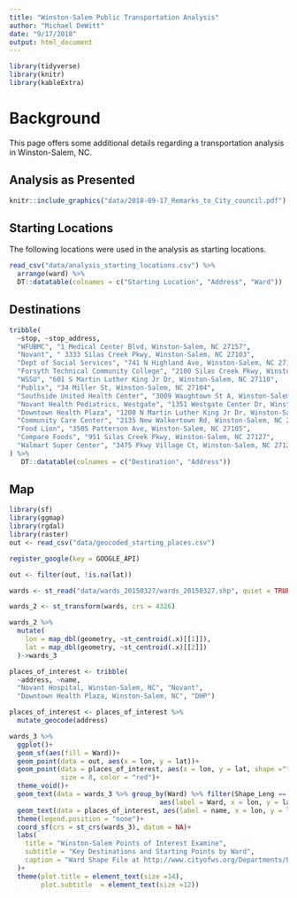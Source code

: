 ```yaml
---
title: "Winston-Salem Public Transportation Analysis"
author: "Michael DeWitt"
date: "9/17/2018"
output: html_document
---
```


```r
library(tidyverse)
library(knitr)
library(kableExtra)
```


# Background

This page offers some additional details regarding a transportation analysis in Winston-Salem, NC.

## Analysis as Presented

```r
knitr::include_graphics("data/2018-09-17_Remarks_to_City_council.pdf")
```

## Starting Locations

The following locations were used in the analysis as starting locations.

```r
read_csv("data/analysis_starting_locations.csv") %>% 
  arrange(ward) %>% 
  DT::datatable(colnames = c("Starting Location", "Address", "Ward"))
```

## Destinations

```r
tribble(
  ~stop, ~stop_address,
  "WFUBMC", "1 Medical Center Blvd, Winston-Salem, NC 27157",
  "Novant", " 3333 Silas Creek Pkwy, Winston-Salem, NC 27103",
  "Dept of Social Services", "741 N Highland Ave, Winston-Salem, NC 27101",
  "Forsyth Technical Community College", "2100 Silas Creek Pkwy, Winston-Salem, NC 27103",
  "WSSU", "601 S Martin Luther King Jr Dr, Winston-Salem, NC 27110",
  "Publix", "34 Miller St, Winston-Salem, NC 27104",
  "Southside United Health Center", "3009 Waughtown St A, Winston-Salem, NC 27107",
  "Novant Health Pediatrics, Westgate", "1351 Westgate Center Dr, Winston-Salem, NC 27103",
  "Downtown Health Plaza", "1200 N Martin Luther King Jr Dr, Winston-Salem, NC 27101",
  "Community Care Center", "2135 New Walkertown Rd, Winston-Salem, NC 27101",
  "Food Lion", "3505 Patterson Ave, Winston-Salem, NC 27105",
  "Compare Foods", "951 Silas Creek Pkwy, Winston-Salem, NC 27127",
  "Walmart Super Center", "3475 Pkwy Village Ct, Winston-Salem, NC 27127",
) %>% 
   DT::datatable(colnames = c("Destination", "Address"))
```

## Map

```r
library(sf)
library(ggmap)
library(rgdal)
library(raster)
out <- read_csv("data/geocoded_starting_places.csv")

register_google(key = GOOGLE_API)

out <- filter(out, !is.na(lat))

wards <- st_read("data/wards_20150327/wards_20150327.shp", quiet = TRUE)

wards_2 <- st_transform(wards, crs = 4326)

wards_2 %>% 
  mutate(
    lon = map_dbl(geometry, ~st_centroid(.x)[[1]]),
    lat = map_dbl(geometry, ~st_centroid(.x)[[2]])
  )->wards_3

places_of_interest <- tribble(
  ~address, ~name,
  "Novant Hospital, Winston-Salem, NC", "Novant",
  "Downtown Health Plaza, Winston-Salem, NC", "DHP")

places_of_interest <- places_of_interest %>% 
  mutate_geocode(address)

wards_3 %>% 
  ggplot()+
  geom_sf(aes(fill = Ward))+
  geom_point(data = out, aes(x = lon, y = lat))+
  geom_point(data = places_of_interest, aes(x = lon, y = lat, shape ="f"),
             size = 8, color = "red")+
  theme_void()+
  geom_text(data = wards_3 %>% group_by(Ward) %>% filter(Shape_Leng == max(Shape_Leng)),
                                      aes(label = Ward, x = lon, y = lat), nudge_y = .004, size = 4)+
  geom_text(data = places_of_interest, aes(label = name, x = lon, y = lat))+
  theme(legend.position = "none")+
  coord_sf(crs = st_crs(wards_3), datum = NA)+
  labs(
    title = "Winston-Salem Points of Interest Examine",
    subtitle = "Key Destinations and Starting Points by Ward",
    caption = "Ward Shape File at http://www.cityofws.org/Departments/Planning/Publications-and-Maps/GIS"
  )+
  theme(plot.title = element_text(size =14),
        plot.subtitle  = element_text(size =12))
```




